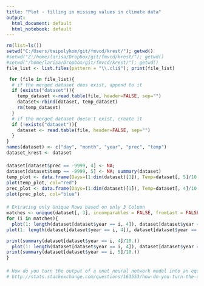---
title: "Plot - filling in missing values in climate data"
output:
  html_document: default
  html_notebook: default
---

```{r read_cli}
rm(list=ls())
setwd("C:/Users/teipolykom/git/fmvcd/krest/"); getwd()
#setwd("Z:/home/larisa/Dropbox/git/fmvcd/krest/"); getwd()
#setwd("/home/larisa/Dropbox/git/fmvcd/krest/"); getwd()
file_list <- list.files(pattern = "\\.cli$"); print(file_list)

 for (file in file_list){
  # if the merged dataset does exist, append to it
  if (exists("dataset")){
    temp_dataset <-read.table(file, header=FALSE, sep="")
    dataset<-rbind(dataset, temp_dataset)
    rm(temp_dataset)
  }
  # if the merged dataset doesn't exist, create it
  if (!exists("dataset")){
    dataset <- read.table(file, header=FALSE, sep="")
  }
}
names(dataset) <- c("day", "month", "year", "prec", "temp")
dataset_krest <- dataset
```
####
```{r plot_all_cli}
dataset[dataset$prec == -9999, 4] <- NA; 
dataset[dataset$temp == -9999, 5] <- NA; summary(dataset)
temp_plot <- data.frame(Days=(1:dim(dataset)[1]), Temp=dataset[, 5]/10.)
plot(temp_plot, col="red")
prec_plot <- data.frame(Days=(1:dim(dataset)[1]), Temp=dataset[, 4]/10.)
plot(prec_plot, col="blue")
```
####
```{r plot_year}
# Extracing only Unique Rows based on only 3 Column
matches <- unique(dataset[, 3], incomparables = FALSE, fromLast = FALSE)
for (i in matches){
  plot(1: length(dataset[dataset$year == i, 4]), dataset[dataset$year == i, 4]/10., col="blue", main=paste0("Year: ", i),  xlab="Days", ylab="Prec") 
plot(1: length(dataset[dataset$year == i, 4]), dataset[dataset$year == i, 4]/10., col="blue", main=paste0("Year: ", i),  xlab="Days", ylab="Prec", ylim=c(0, 15))  

print(summary(dataset[dataset$year == i, 4]/10.))
  plot(1: length(dataset[dataset$year == i, 4]), dataset[dataset$year == i, 5]/10., col="red", main=paste0("Year: ", i),  xlab="Days", ylab="Temp")
print(summary(dataset[dataset$year == i, 5]/10.))
}
```
####
```{r link}
# How do you turn the output of a nnet neural network model into an equation?
# http://stats.stackexchange.com/questions/163553/how-do-you-turn-the-output-of-a-nnet-neural-network-model-into-an-equation
```
